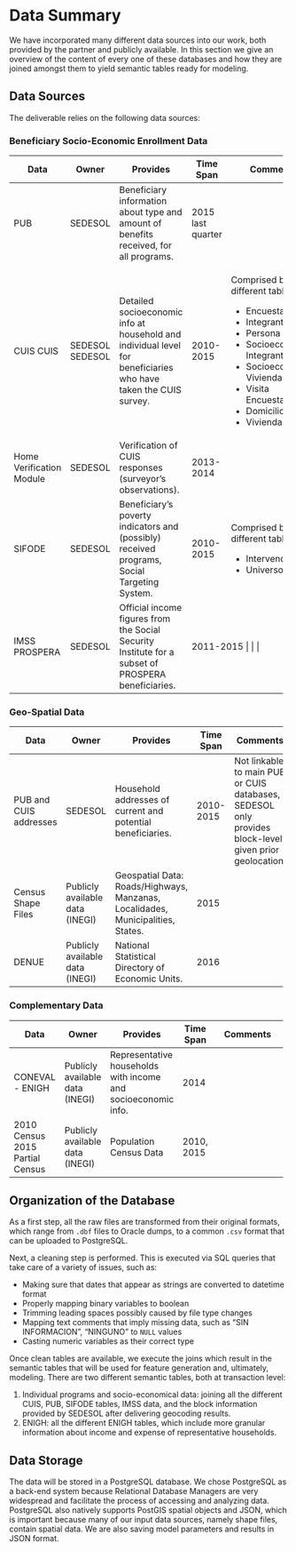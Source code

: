 # Data Summary

We have incorporated many different data sources into our work, both provided
by the partner and publicly available. In this section we give an overview of 
the content of every one of these databases and how they are joined amongst 
them to yield semantic tables ready for modeling.

## Data Sources

The deliverable relies on the following data sources:

### Beneficiary Socio-Economic Enrollment Data

+-------------------+---------------------+----------------------------------+--------------+-------------------------------------+
| Data              | Owner               | Provides                         | Time Span    |Comments                             |
+===================+=====================+==================================+==============+=====================================+
| PUB               |  SEDESOL            | Beneficiary information about    | 2015         |                                     |
|                   |                     | type and amount of benefits      | last quarter |                                     |
|                   |                     | received, for all programs.      |              |                                     |
+-------------------+---------------------+----------------------------------+--------------+-------------------------------------+
| CUIS              |  SEDESOL            | Detailed socioeconomic info at   | 2010-2015    | Comprised by 8 different tables:    |
| CUIS              |  SEDESOL            | household and individual level   |              |                                     |
|                   |                     | for beneficiaries who have taken |              |  * Encuesta                         |
|                   |                     | the CUIS survey.                 |              |  * Integrante                       |
|                   |                     |                                  |              |  * Persona                          |
|                   |                     |                                  |              |  * Socioeconómico Integrante        |
|                   |                     |                                  |              |  * Socioeconómico Vivienda          |
|                   |                     |                                  |              |  * Visita Encuestador               |
|                   |                     |                                  |              |  * Domicilio                        |
|                   |                     |                                  |              |  * Vivienda                         |
+-------------------+---------------------+----------------------------------+--------------+-------------------------------------+
| Home Verification |  SEDESOL            | Verification of CUIS responses   | 2013-2014    |                                     |
| Module            |                     | (surveyor's observations).       |              |                                     |
+-------------------+---------------------+----------------------------------+--------------+-------------------------------------+
| SIFODE            |  SEDESOL            | Beneficiary's poverty indicators | 2010-2015    | Comprised by 2 different tables:    |
|                   |                     | and (possibly) received programs,|              |                                     |
|                   |                     | Social Targeting System.         |              |  * Intervenciones                   |
|                   |                     |                                  |              |  * Universo                         |
+-------------------+---------------------+----------------------------------+--------------+-------------------------------------+
| IMSS PROSPERA     |  SEDESOL            | Official income figures from the | 2011-2015    |                                     |
|                   |                     | Social Security Institute for a  |              |                                     |
|                   |                     | subset of PROSPERA beneficiaries.|              |                                     |
+-------------------+---------------------+----------------------------------+----------------------------------------------------+

### Geo-Spatial Data

+-------------------+---------------------+----------------------------------+--------------+-------------------------------------+
| Data              | Owner               | Provides                         | Time Span    | Comments                            |
+===================+=====================+==================================+==============+=====================================+
| PUB and CUIS      | SEDESOL             | Household addresses of current   | 2010-2015    | Not linkable to main PUB or CUIS    |
| addresses         |                     | and potential beneficiaries.     |              | databases, SEDESOL only provides    |
|                   |                     |                                  |              | block-level given prior geolocation.|
+-------------------+---------------------+----------------------------------+--------------+-------------------------------------+
| Census            | Publicly available  | Geospatial Data: Roads/Highways, | 2015         |                                     |
| Shape Files       | data (INEGI)        | Manzanas, Localidades,           |              |                                     |
|                   |                     | Municipalities, States.          |              |                                     |
+-------------------+---------------------+----------------------------------+--------------+-------------------------------------+
| DENUE             | Publicly available  | National Statistical Directory   | 2016         |                                     |
|                   | data (INEGI)        | of Economic Units.               |              |                                     |
+-------------------+---------------------+----------------------------------+--------------+-------------------------------------+

### Complementary Data

+-------------------+---------------------+----------------------------------+--------------+-------------------------------------+
| Data              | Owner               | Provides                         | Time Span    | Comments                            |
+===================+=====================+==================================+==============+=====================================+
| CONEVAL - ENIGH   | Publicly available  | Representative households with   | 2014         |                                     |
|                   | data (INEGI)        | income and socioeconomic info.   |              |                                     |
+-------------------+---------------------+----------------------------------+--------------+-------------------------------------+
| 2010 Census       | Publicly available  | Population Census Data           | 2010, 2015   |                                     |
|2015 Partial Census| data (INEGI)        |                                  |              |                                     |
+-------------------+---------------------+----------------------------------+--------------+-------------------------------------+

## Organization of the Database

As a first step, all the raw files are transformed from their original formats, which range from `.dbf` files to Oracle dumps, to a common `.csv` format that can be uploaded to PostgreSQL.

Next, a cleaning step is performed. This is executed via SQL queries that take care of a variety of issues, such as:

* Making sure that dates that appear as strings are converted to datetime format
* Properly mapping binary variables to boolean
* Trimming leading spaces possibly caused by file type changes
* Mapping text comments that imply missing data, such as "SIN INFORMACION", "NINGUNO" to `NULL` values
* Casting numeric variables as their correct type

Once clean tables are available, we execute the joins which result in the semantic tables that will be used for feature generation and, ultimately, modeling. There are two different semantic tables, both at transaction level:

1. Individual programs and socio-economical data: joining all the different CUIS, PUB, SIFODE tables, IMSS data, and the block information provided by SEDESOL after delivering geocoding results.
2. ENIGH: all the different ENIGH tables, which include more granular information about income and expense of representative households.

## Data Storage

The data will be stored in a PostgreSQL database. We chose PostgreSQL as a back-end system because Relational Database Managers are very widespread and facilitate the process of accessing and analyzing data. PostgreSQL also natively supports PostGIS spatial objects and JSON, which is important because many of our input data sources, namely shape files, contain spatial data. We are also saving model parameters and results in JSON format.

